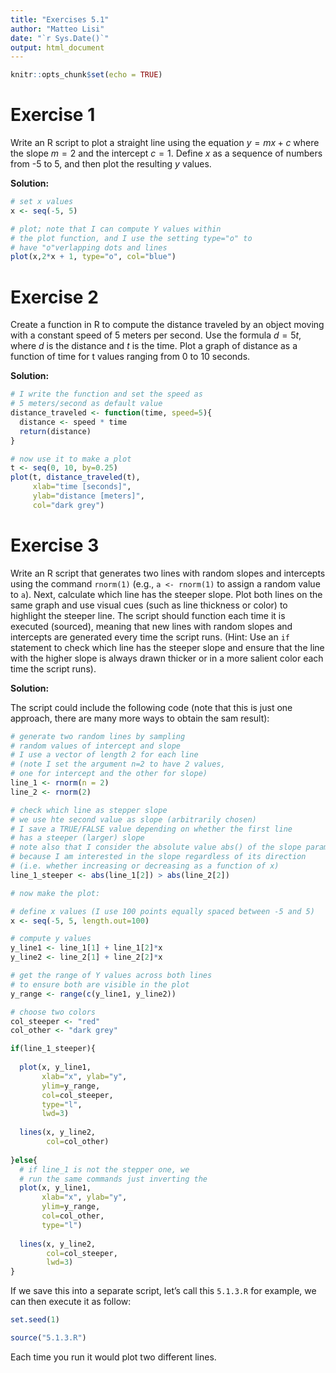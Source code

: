 ```yaml
---
title: "Exercises 5.1"
author: "Matteo Lisi"
date: "`r Sys.Date()`"
output: html_document
---
```


```r
knitr::opts_chunk$set(echo = TRUE)
```

# Exercise 1

Write an R script to plot a straight line using the equation $y = mx + c$ where the slope $m = 2$ and the intercept $c = 1$. Define $x$ as a sequence of numbers from -5 to 5, and then plot the resulting $y$ values.

**Solution:**

```r
# set x values
x <- seq(-5, 5)

# plot; note that I can compute Y values within
# the plot function, and I use the setting type="o" to
# have "o"verlapping dots and lines
plot(x,2*x + 1, type="o", col="blue")

```


# Exercise 2

Create a function in R to compute the distance traveled by an object moving with a constant speed of 5 meters per second. Use the formula $d = 5t$, where $d$ is the distance and $t$ is the time. Plot a graph of distance as a function of time for t values ranging from 0 to 10 seconds.

**Solution:**

```r
# I write the function and set the speed as 
# 5 meters/second as default value
distance_traveled <- function(time, speed=5){
  distance <- speed * time
  return(distance)
}

# now use it to make a plot
t <- seq(0, 10, by=0.25)
plot(t, distance_traveled(t),
     xlab="time [seconds]",
     ylab="distance [meters]",
     col="dark grey")

```

# Exercise 3

Write an R script that generates two lines with random slopes and intercepts using the command `rnorm(1)` (e.g., `a <- rnorm(1)` to assign a random value to `a`). Next, calculate which line has the steeper slope. Plot both lines on the same graph and use visual cues (such as line thickness or color) to highlight the steeper line. The script should function each time it is executed (sourced), meaning that new lines with random slopes and intercepts are generated every time the script runs. (Hint: Use an `if` statement to check which line has the steeper slope and ensure that the line with the higher slope is always drawn thicker or in a more salient color each time the script runs).

**Solution:**

The script could include the following code (note that this is just one approach, there are many more ways to obtain the sam result):

```r
# generate two random lines by sampling 
# random values of intercept and slope
# I use a vector of length 2 for each line
# (note I set the argument n=2 to have 2 values, 
# one for intercept and the other for slope)
line_1 <- rnorm(n = 2)
line_2 <- rnorm(2)

# check which line as stepper slope
# we use hte second value as slope (arbitrarily chosen)
# I save a TRUE/FALSE value depending on whether the first line
# has a steeper (larger) slope
# note also that I consider the absolute value abs() of the slope parameter
# because I am interested in the slope regardless of its direction 
# (i.e. whether increasing or decreasing as a function of x)
line_1_steeper <- abs(line_1[2]) > abs(line_2[2]) 

# now make the plot:

# define x values (I use 100 points equally spaced between -5 and 5)
x <- seq(-5, 5, length.out=100)

# compute y values
y_line1 <- line_1[1] + line_1[2]*x
y_line2 <- line_2[1] + line_2[2]*x

# get the range of Y values across both lines
# to ensure both are visible in the plot
y_range <- range(c(y_line1, y_line2))

# choose two colors
col_steeper <- "red"
col_other <- "dark grey"

if(line_1_steeper){
  
  plot(x, y_line1, 
       xlab="x", ylab="y",
       ylim=y_range,
       col=col_steeper,
       type="l",
       lwd=3)
  
  lines(x, y_line2, 
        col=col_other)
  
}else{
  # if line_1 is not the stepper one, we
  # run the same commands just inverting the 
  plot(x, y_line1,
       xlab="x", ylab="y", 
       ylim=y_range,
       col=col_other,
       type="l")
  
  lines(x, y_line2, 
        col=col_steeper,
        lwd=3)
}


```

If we save this into a separate script, let's call this `5.1.3.R` for example, we can then execute it as follow:

```r
set.seed(1)

```


```r
source("5.1.3.R")

```

Each time you run it would plot two different lines.



